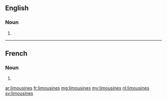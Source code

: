 ==English==

===Noun===
{{head|en}}

# {{plural of|limousine}}

----

==French==

===Noun===
{{head|fr|g=f-p}}

# {{plural of|limousine|lang=fr}}

[[ar:limousines]]
[[fr:limousines]]
[[mg:limousines]]
[[my:limousines]]
[[nl:limousines]]
[[sv:limousines]]